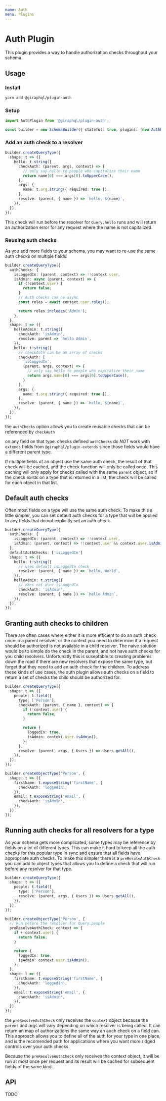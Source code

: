 ```yaml
---
name: Auth
menu: Plugins
---
```


# Auth Plugin

This plugin provides a way to handle authorization checks throughout your schema.

## Usage

### Install

```bash
yarn add @giraphql/plugin-auth
```

### Setup

```ts
import AuthPlugin from '@giraphql/plugin-auth';

const builder = new SchemaBuilder({ stateful: true, plugins: [new AuthPlugin()] });
```

### Add an auth check to a resolver

```ts
builder.createQueryType({
  shape: t => ({
    hello: t.string({
      checkAuth: (parent, args, context) => {
        // only say hello to people who capitalize their name
        return name[0] === args[0].toUpperCase(),
      },
      args: {
        name: t.arg.string({ required: true }),
      },
      resolve: (parent, { name }) => `hello, ${name}`,
    }),
  }),
});
```

This check will run before the resolver for `Query.hello` runs and will return an authorization
error for any request where the name is not capitalized.

### Reusing auth checks

As you add more fields to your schema, you may want to re-use the same auth checks on multiple
fields:

```ts
builder.createQueryType({
  authChecks: {
    isLoggedIn: (parent, context) => !!context.user,
    isAdmin: async (parent, context) => {
      if (!context.user) {
        return false;
      }
      // Auth checks can be async
      const roles = await context.user.roles();

      return roles.includes('Admin');
    },
  },
  shape: t => ({
    helloAdmin: t.string({
      checkAuth: 'isAdmin',
      resolve: parent => `hello Admin`,
    }),
    hello: t.string({
      // checkAuth can be an array of checks
      checkAuth: [
        'isLoggedIn',
        (parent, args, context) => {
          // only say hello to people who capitalize their name
          return args.name[0] === args[0].toUpperCase(),
        }
      ],
      args: {
        name: t.arg.string({ required: true }),
      },
      resolve: (parent, { name }) => `hello, ${name}`,
    }),
  }),
});
```

the `authChecks` option allows you to create reusable checks that can be referenced by `checkAuth`

on any field on that type. checks defined `authChecks` do _NOT_ work with `extends` fields from
`@giraphql/plugin-extends` since those fields would have a different parent type.

If multiple fields of an object use the same auth check, the result of that check will be cached,
and the check function will only be called once. This caching will only apply for checks called with
the same `parent` object, so if the check exists on a type that is returned in a list, the check
will be called for each object in that list.

## Default auth checks

Often most fields on a type will use the same auth check. To make this a little simpler, you can set
default auth checks for a type that will be applied to any fields that do not explicitly set an auth
check.

```ts
builder.createQueryType({
  authChecks: {
    isLoggedIn: (parent, context) => !!context.user,
    isAdmin: (parent, context) => !!context.user && context.user.isAdmin(),
  },
  defaultAuthChecks: ['isLoggedIn']
  shape: t => ({
    hello: t.string({
      // uses default isLoggedIn check
      resolve: (parent, { name }) => `hello, World`,
    }),
    helloAdmin: t.string({
      // does not user isLoggedIn
      checkAuth: 'isAdmin',
      resolve: (parent, { name }) => `hello Admin`,
    }),
  }),
});
```

## Granting auth checks to children

There are often cases where either it is more efficient to do an auth check once in a parent
resolver, or the context you need to determine if a request should be authorized is not available in
a child resolver. The naive solution would be to simple do the check in the parent, and not have
auth checks for you child resolvers. Unfortunatly this is suseptable to creating problems down the
road if there are new resolvers that expose the same type, but forget that they need to add an auth
check for the children. To address these kinds of use cases, the auth plugin allows auth checks on a
field to return a set of checks the child should be authorized for.

```ts
builder.createQueryType({
  shape: t => ({
    people: t.field({
      type: ['Person'],
      checkAuth: (parent, { name }, context) => {
        if (!context.user) {
          return false;
        }

        return {
          loggedIn: true,
          isAdmin: context.user.isAdmin(),
        };
      },
      resolve: (parent, args, { Users }) => Users.getAll(),
    }),
  }),
});

builder.createObjectType('Person', {
  shape: t => ({
    firstName: t.exposeString('firstName', {
      checkAuth: 'loggedIn',
    }),
    email: t.exposeString('email', {
      checkAuth: 'isAdmin',
    }),
  }),
});
```

## Running auth checks for all resolvers for a type

As your schema gets more complicated, some types may be reference by fields on a lot of different
types. This can make it hard to keep all the auth checks for this popular type in sync and ensure
that all fields have appropriate auth checks. To make this simpler there is a `preResoleAuthCheck`
you can add to object types that allows you to define a check that will run before any resolver for
that type.

```ts
builder.createQueryType({
  shape: t => ({
    people: t.field({
      type: ['Person'],
      resolve: (parent, args, { Users }) => Users.getAll(),
    }),
  }),
});

builder.createObjectType('Person', {
  // Run before the resolver for Query.people
  preResolveAuthCheck: context => {
    if (!context.user) {
      return false;
    }

    return {
      loggedIn: true,
      isAdmin: context.user.isAdmin(),
    };
  },
  shape: t => ({
    firstName: t.exposeString('firstName', {
      checkAuth: 'loggedIn',
    }),
    email: t.exposeString('email', {
      checkAuth: 'isAdmin',
    }),
  }),
});
```

the `preResolveAuthCheck` only receives the `context` object because the `parent` and args will vary
depending on which resolver is being called. It can return an map of authorizations the same way an
auch check on a field can. This approach allows you to define all of the auth for your type in one
place, and is the recomended path for applications where you want more ridged controls over your
auth checks.

Because the `preResolveAuthCheck` only receives the context object, it will be run at most once per
request and its result will be cached for subsequent fields of the same kind.

## API

TODO
